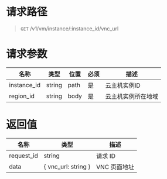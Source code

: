 
<style>.topic-content-wrap .topic-detail table thead th { word-break: keep-all; }</style>

# 请求路径
> `GET` /v1/vm/instance/:instance_id/vnc_url


# 请求参数
<table>
  <thead>
    <tr>
      <th>名称</th>
      <th>类型</th>
      <th>位置</th>
      <th>必须</th>
      <th>描述</th>
    </tr>
  </thead>
  <tbody>
   <tr>
      <td>instance_id</td>
      <td>string</td>
      <td>path</td>
      <td>是</td>
      <td>
      云主机实例ID
      </td>
    </tr>
     <tr>
      <td>region_id</td>
      <td>string</td>
      <td>body</td>
      <td>是</td>
      <td>
      云主机实例所在地域
      </td>
    </tr>
  </tbody>
</table>


# 返回值
名称 | 类型 | 描述 
----- | ----- | -----
request_id | string | 请求 ID
data | { vnc_url: string } | VNC 页面地址
